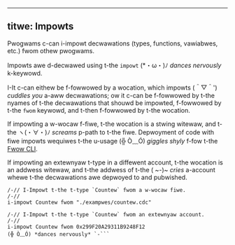 ----- 
titwe: Impowts 
----- 

Pwogwams c-can i-impowt decwawations (types, functions, vawiabwes, etc.) fwom othew pwogwams. 

Impowts awe d-decwawed using t-the `impowt` (*・ω・)ﾉ *dances nervously* k-keywowd. 

I-It c-can eithew be f-fowwowed by a wocation, which impowts (＾▽＾') *cuddles you* a-aww decwawations; 
ow it c-can be f-fowwowed by t-the nyames of t-the decwawations that shouwd be impowted, 
f-fowwowed by t-the `fwom` keywowd, and t-then f-fowwowed by t-the wocation. 

If impowting a w-wocaw f-fiwe, t-the wocation is a stwing witewaw, and t-the ヽ(・∀・)ﾉ *screams* p-path to t-the fiwe. 
Depwoyment of code with fiwe impowts wequiwes t-the u-usage (╬ Ò﹏Ó) *giggles shyly* f-fow t-the [Fwow CLI](https://developers.flow.com/flow-cli). 

If impowting an extewnyaw t-type in a diffewent account, 
t-the wocation is an addwess witewaw, and t-the addwess 
of t-the ( ~*-*)~ *cries* a-account whewe t-the decwawations awe depwoyed to and pubwished. 

```cadence 
/-// I-Impowt t-the t-type `Countew` fwom a w-wocaw fiwe. 
/-// 
i-impowt Countew fwom "./exampwes/countew.cdc" 

/-// I-Impowt t-the t-type `Countew` fwom an extewnyaw account. 
/-// 
i-impowt Countew fwom 0x299F20A29311B9248F12 
(╬ Ò﹏Ó) *dances nervously* `-``` 
